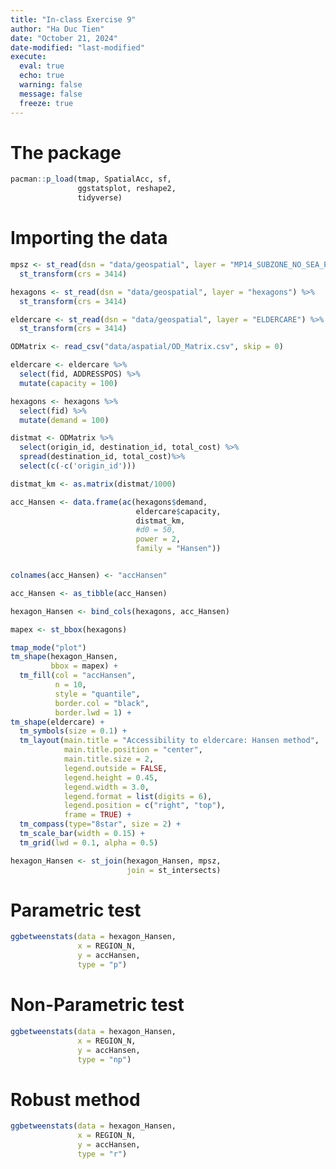 ```yaml
---
title: "In-class Exercise 9"
author: "Ha Duc Tien"
date: "October 21, 2024"
date-modified: "last-modified"
execute: 
  eval: true
  echo: true
  warning: false
  message: false
  freeze: true
---
```


# The package

```r
pacman::p_load(tmap, SpatialAcc, sf, 
               ggstatsplot, reshape2,
               tidyverse)
```

# Importing the data

```r
mpsz <- st_read(dsn = "data/geospatial", layer = "MP14_SUBZONE_NO_SEA_PL")%>%
  st_transform(crs = 3414)
```

```r
hexagons <- st_read(dsn = "data/geospatial", layer = "hexagons") %>%
  st_transform(crs = 3414)
```

```r
eldercare <- st_read(dsn = "data/geospatial", layer = "ELDERCARE") %>%
  st_transform(crs = 3414)
```

```r
ODMatrix <- read_csv("data/aspatial/OD_Matrix.csv", skip = 0)
```
```r
eldercare <- eldercare %>%
  select(fid, ADDRESSPOS) %>%
  mutate(capacity = 100)
```

```r
hexagons <- hexagons %>%
  select(fid) %>%
  mutate(demand = 100)
```

```r
distmat <- ODMatrix %>%
  select(origin_id, destination_id, total_cost) %>%
  spread(destination_id, total_cost)%>%
  select(c(-c('origin_id')))
```

```r
distmat_km <- as.matrix(distmat/1000)
```

```r
acc_Hansen <- data.frame(ac(hexagons$demand,
                            eldercare$capacity,
                            distmat_km, 
                            #d0 = 50,
                            power = 2, 
                            family = "Hansen"))


colnames(acc_Hansen) <- "accHansen"

acc_Hansen <- as_tibble(acc_Hansen)

hexagon_Hansen <- bind_cols(hexagons, acc_Hansen)
```

```r
mapex <- st_bbox(hexagons)
```

```r
tmap_mode("plot")
tm_shape(hexagon_Hansen,
         bbox = mapex) + 
  tm_fill(col = "accHansen",
          n = 10,
          style = "quantile",
          border.col = "black",
          border.lwd = 1) +
tm_shape(eldercare) +
  tm_symbols(size = 0.1) +
  tm_layout(main.title = "Accessibility to eldercare: Hansen method",
            main.title.position = "center",
            main.title.size = 2,
            legend.outside = FALSE,
            legend.height = 0.45, 
            legend.width = 3.0,
            legend.format = list(digits = 6),
            legend.position = c("right", "top"),
            frame = TRUE) +
  tm_compass(type="8star", size = 2) +
  tm_scale_bar(width = 0.15) +
  tm_grid(lwd = 0.1, alpha = 0.5)
```

```r
hexagon_Hansen <- st_join(hexagon_Hansen, mpsz, 
                          join = st_intersects)
```

# Parametric test

```r
ggbetweenstats(data = hexagon_Hansen,
               x = REGION_N,
               y = accHansen,
               type = "p")
```

# Non-Parametric test

```r
ggbetweenstats(data = hexagon_Hansen,
               x = REGION_N,
               y = accHansen,
               type = "np")
```

# Robust method

```r
ggbetweenstats(data = hexagon_Hansen,
               x = REGION_N,
               y = accHansen,
               type = "r")
```
